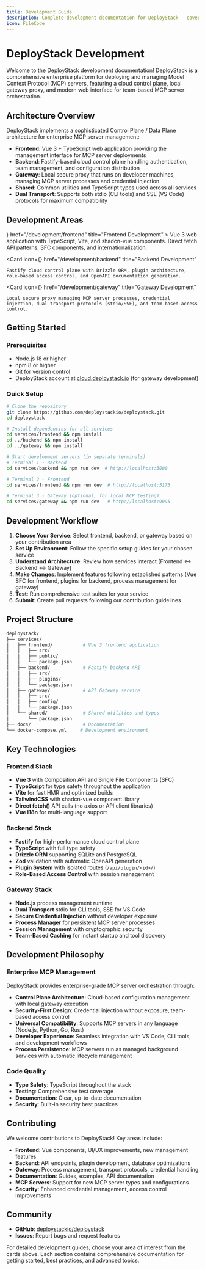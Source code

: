 ```yaml
---
title: Development Guide
description: Complete development documentation for DeployStack - covering frontend, backend, and contribution guidelines for the MCP server deployment platform.
icon: FileCode
---
```



# DeployStack Development

Welcome to the DeployStack development documentation! DeployStack is a comprehensive enterprise platform for deploying and managing Model Context Protocol (MCP) servers, featuring a cloud control plane, local gateway proxy, and modern web interface for team-based MCP server orchestration.

## Architecture Overview

DeployStack implements a sophisticated Control Plane / Data Plane architecture for enterprise MCP server management:

- **Frontend**: Vue 3 + TypeScript web application providing the management interface for MCP server deployments
- **Backend**: Fastify-based cloud control plane handling authentication, team management, and configuration distribution
- **Gateway**: Local secure proxy that runs on developer machines, managing MCP server processes and credential injection
- **Shared**: Common utilities and TypeScript types used across all services
- **Dual Transport**: Supports both stdio (CLI tools) and SSE (VS Code) protocols for maximum compatibility

## Development Areas

<Cards>
  <Card 
    icon={<Code2 />} 
    href="/development/frontend" 
    title="Frontend Development"
  >
    Vue 3 web application with TypeScript, Vite, and shadcn-vue components. Direct fetch API patterns, SFC components, and internationalization.
  </Card>
  
  <Card 
    icon={<Server />} 
    href="/development/backend" 
    title="Backend Development"
  >
    Fastify cloud control plane with Drizzle ORM, plugin architecture, role-based access control, and OpenAPI documentation generation.
  </Card>
  
  <Card 
    icon={<Shield />} 
    href="/development/gateway" 
    title="Gateway Development"
  >
    Local secure proxy managing MCP server processes, credential injection, dual transport protocols (stdio/SSE), and team-based access control.
  </Card>
</Cards>

## Getting Started

### Prerequisites

- Node.js 18 or higher
- npm 8 or higher
- Git for version control
- DeployStack account at [cloud.deploystack.io](https://cloud.deploystack.io) (for gateway development)

### Quick Setup

```bash
# Clone the repository
git clone https://github.com/deploystackio/deploystack.git
cd deploystack

# Install dependencies for all services
cd services/frontend && npm install
cd ../backend && npm install
cd ../gateway && npm install

# Start development servers (in separate terminals)
# Terminal 1 - Backend
cd services/backend && npm run dev  # http://localhost:3000

# Terminal 2 - Frontend
cd services/frontend && npm run dev  # http://localhost:5173

# Terminal 3 - Gateway (optional, for local MCP testing)
cd services/gateway && npm run dev   # http://localhost:9095
```

## Development Workflow

1. **Choose Your Service**: Select frontend, backend, or gateway based on your contribution area
2. **Set Up Environment**: Follow the specific setup guides for your chosen service
3. **Understand Architecture**: Review how services interact (Frontend ↔ Backend ↔ Gateway)
4. **Make Changes**: Implement features following established patterns (Vue SFC for frontend, plugins for backend, process management for gateway)
5. **Test**: Run comprehensive test suites for your service
6. **Submit**: Create pull requests following our contribution guidelines

## Project Structure

```bash
deploystack/
├── services/
│   ├── frontend/           # Vue 3 frontend application
│   │   ├── src/
│   │   ├── public/
│   │   └── package.json
│   ├── backend/            # Fastify backend API
│   │   ├── src/
│   │   ├── plugins/
│   │   └── package.json
│   ├── gateway/            # API Gateway service
│   │   ├── src/
│   │   ├── config/
│   │   └── package.json
│   └── shared/             # Shared utilities and types
│       └── package.json
├── docs/                   # Documentation
└── docker-compose.yml     # Development environment
```

## Key Technologies

### Frontend Stack
- **Vue 3** with Composition API and Single File Components (SFC)
- **TypeScript** for type safety throughout the application
- **Vite** for fast HMR and optimized builds
- **TailwindCSS** with shadcn-vue component library
- **Direct fetch()** API calls (no axios or API client libraries)
- **Vue I18n** for multi-language support

### Backend Stack
- **Fastify** for high-performance cloud control plane
- **TypeScript** with full type safety
- **Drizzle ORM** supporting SQLite and PostgreSQL
- **Zod** validation with automatic OpenAPI generation
- **Plugin System** with isolated routes (`/api/plugin/<id>/`)
- **Role-Based Access Control** with session management

### Gateway Stack
- **Node.js** process management runtime
- **Dual Transport** stdio for CLI tools, SSE for VS Code
- **Secure Credential Injection** without developer exposure
- **Process Manager** for persistent MCP server processes
- **Session Management** with cryptographic security
- **Team-Based Caching** for instant startup and tool discovery

## Development Philosophy

### Enterprise MCP Management
DeployStack provides enterprise-grade MCP server orchestration through:

- **Control Plane Architecture**: Cloud-based configuration management with local gateway execution
- **Security-First Design**: Credential injection without exposure, team-based access control
- **Universal Compatibility**: Supports MCP servers in any language (Node.js, Python, Go, Rust)
- **Developer Experience**: Seamless integration with VS Code, CLI tools, and development workflows
- **Process Persistence**: MCP servers run as managed background services with automatic lifecycle management

### Code Quality
- **Type Safety**: TypeScript throughout the stack
- **Testing**: Comprehensive test coverage
- **Documentation**: Clear, up-to-date documentation
- **Security**: Built-in security best practices

## Contributing

We welcome contributions to DeployStack! Key areas include:

- **Frontend**: Vue components, UI/UX improvements, new management features
- **Backend**: API endpoints, plugin development, database optimizations
- **Gateway**: Process management, transport protocols, credential handling
- **Documentation**: Guides, examples, API documentation
- **MCP Servers**: Support for new MCP server types and configurations
- **Security**: Enhanced credential management, access control improvements

## Community

- **GitHub**: [deploystackio/deploystack](https://github.com/deploystackio/deploystack)
- **Issues**: Report bugs and request features

For detailed development guides, choose your area of interest from the cards above. Each section contains comprehensive documentation for getting started, best practices, and advanced topics.

